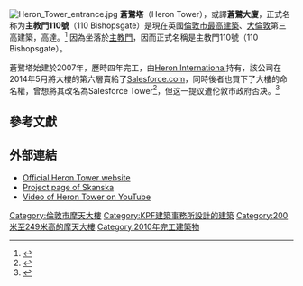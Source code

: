 {{Coord|51|30|58|N|0|4|51|W|display=title}}
{{Infobox building
|name= Heron Tower
|image=[[File:Heron_Tower,_Bishopsgate,_London.JPG|220px]]
|caption=
|start_date= 2007
|completion_date= 2011
|status= 完成
|building_type= 商業辦公樓
|location= [[英國|英國]]，[[倫敦|倫敦]]
|antenna_spire= {{convert|230|m|ft|0}}<ref>{{cite web | last = HeronTower.com | title = Heron Tower Building Specifications | publisher = herontower.com | date = February 2010 | url = http://herontower.com/the_building/specifications | accessdate = 10 February 2010 | deadurl = yes | archiveurl = https://web.archive.org/web/20110711163656/http://herontower.com/the_building/specifications | archivedate =2011-07-11}}</ref>
|top_floor=
|roof= {{convert|202|m|ft|0}}<ref>{{cite web | last = Skyscrapernews.com | title = Project Description Heron Tower | publisher = skyscrapernews.com | date = March 2009 | url = http://www.skyscrapernews.com/buildings.php?id=59/ | accessdate = 18 March 2009 | archive-date = 2016-08-12 | archive-url = https://web.archive.org/web/20160812093459/http://www.skyscrapernews.com/buildings.php?id=59%2F | dead-url = no }}</ref>
|floor_count= 46
|floor_area={{convert|461478|sqft|m2|-3|abbr=on}}
|elevator_count=
|other_dimensions = {{convert|2400|m2|sqft|sigfig=2|adj=on}}
|architect= [[KPF建築事務所|KPF建築事務所]]
|main_contractor= [[斯堪卡|斯堪卡]]
|structural_engineer = [[奧雅納|奧雅納]]
|website = http://www.herontower.com
}}
[[File:Heron_Tower_entrance.jpg|thumb]]
'''蒼鷺塔'''（Heron Tower），或譯'''蒼鷺大廈'''，正式名称为'''主教門110號'''（110 Bishopsgate）是現在英國[[倫敦摩天大樓列表|倫敦市最高建築]]、[[大倫敦|大倫敦]]第三高建築，高達{{convert|230|m|ft}}。<ref>{{cite web |url=http://www.skyscrapernews.com/news.php?ref=2509 |title=Heron Tower Tops Out - Article #2509 |publisher=Skyscrapernews.com |date= |accessdate=20 August 2012 |archive-date=2016-10-06 |archive-url=https://web.archive.org/web/20161006201329/http://www.skyscrapernews.com/news.php?ref=2509 |dead-url=no }}</ref> 因為坐落於[[主教門|主教門]]，因而正式名稱是主教門110號（110 Bishopsgate）。

蒼鷺塔始建於2007年，歷時四年完工，由[[Heron_International|Heron International]]持有，該公司在2014年5月將大樓的第六層賣給了[[Salesforce.com|Salesforce.com]]，同時後者也買下了大樓的命名權，曾想將其改名為Salesforce Tower<ref>{{cite web |last=Gower |first=Patrick |url=http://www.bloomberg.com/news/2014-05-22/london-s-heron-to-be-renamed-salesforce-tower-after-leasing-deal.html |title=London’s Heron to Be Renamed Salesforce Tower After Leasing Deal |publisher=Bloomberg |date=22 May 2014 |accessdate=17 June 2014 |archive-date=2015-01-09 |archive-url=https://web.archive.org/web/20150109195957/http://www.bloomberg.com/news/2014-05-22/london-s-heron-to-be-renamed-salesforce-tower-after-leasing-deal.html |dead-url=no }}</ref>，但这一提议遭伦敦市政府否决。<ref>{{cite web|url=http://www.bloomberg.com/news/2014-09-23/heron-tower-renamed-110-bishopsgate-in-london-compromise.html|title=Heron Tower Renamed 110 Bishopsgate in London Compromise|author=Neil Callanan|date=23 September 2014|work=Bloomberg.com|access-date=2016-12-14|archive-date=2015-01-08|archive-url=https://web.archive.org/web/20150108110438/http://www.bloomberg.com/news/2014-09-23/heron-tower-renamed-110-bishopsgate-in-london-compromise.html|dead-url=no}}</ref>

==參考文獻==
{{Reflist|33em}}

==外部連結==
{{Commons category|Heron Tower}}
*[http://www.herontower.com Official Heron Tower website] {{Wayback|url=http://www.herontower.com/ |date=20210424154631 }}
*[http://www.skanska.co.uk/herontower Project page of Skanska] {{Wayback|url=http://www.skanska.co.uk/herontower |date=20110512233852 }}
*[http://www.youtube.com/watch?v=hGgPBB9zIG8 Video of Heron Tower on YouTube] {{Wayback|url=http://www.youtube.com/watch?v=hGgPBB9zIG8 |date=20190311132357 }}

{{s-start}}
{{s-ach|rec}}

{{succession box
| before=[[42塔|42塔]]<br/><small>183m</small>
| title=[[倫敦摩天大樓列表|倫敦市最高建築]]
| years=2010年至今<br/><small>230m</small>
| after=無
}}
{{s-end}}

{{倫敦地標}}

[[Category:倫敦市摩天大樓|Category:倫敦市摩天大樓]]
[[Category:KPF建築事務所設計的建築|Category:KPF建築事務所設計的建築]]
[[Category:200米至249米高的摩天大樓|Category:200米至249米高的摩天大樓]]
[[Category:2010年完工建築物|Category:2010年完工建築物]]